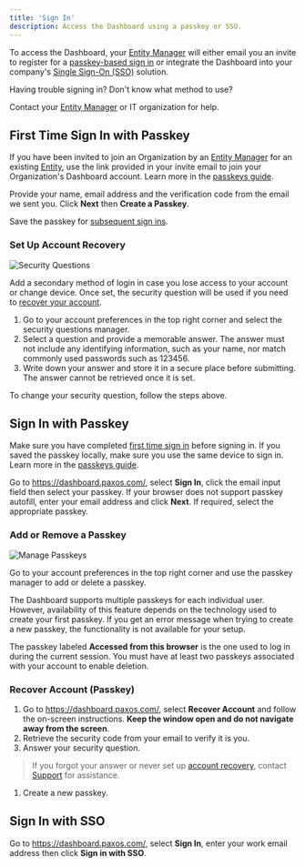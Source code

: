 ```yaml
---
title: 'Sign In'
description: Access the Dashboard using a passkey or SSO.
---
```



[Entity Manager]: dashboard/roles.mdx#entity-manager
[Entity]: dashboard/organization.mdx#entity
[Support]: https://support.paxos.com
[passkeys guide]: dashboard/passkeys.mdx

To access the Dashboard, your [Entity Manager] will either email you an invite to register for a [passkey-based sign in](#passkey) or integrate the Dashboard into your company's [Single Sign-On (SSO)](#sso) solution.

<Tip>

 Having trouble signing in? Don't know what method to use?

Contact your [Entity Manager] or IT organization for help.

</Tip>

## First Time Sign In with Passkey

If you have been invited to join an Organization by an [Entity Manager] for an existing [Entity], use the link provided in your invite email to join your Organization's Dashboard account.
Learn more in the [passkeys guide].

<PasskeyNote />

Provide your name, email address and the verification code from the email we sent you.
Click **Next** then **Create a Passkey**.

Save the passkey for [subsequent sign ins](#passkey).

### Set Up Account Recovery

![Security Questions](/images/preferences-questions.png)

Add a secondary method of login in case you lose access to your account or change device.
Once set, the security question will be used if you need to [recover your account](#recover).

1. Go to your account preferences in the top right corner and select the security questions manager.
1. Select a question and provide a memorable answer. The answer must not include any identifying information, such as your name, nor match commonly used passwords such as 123456.
1. Write down your answer and store it in a secure place before submitting. The answer cannot be retrieved once it is set.

To change your security question, follow the steps above.

## Sign In with Passkey

Make sure you have completed [first time sign in](#passkey-first) before signing in.
If you saved the passkey locally, make sure you use the same device to sign in.
Learn more in the [passkeys guide].

Go to https://dashboard.paxos.com/, select **Sign In**, click the email input field then select your passkey.
If your browser does not support passkey autofill, enter your email address and click **Next**.
If required, select the appropriate passkey.

<PasskeyNote />

### Add or Remove a Passkey

![Manage Passkeys](/images/preferences-manage-passkey.png)

Go to your account preferences in the top right corner and use the passkey manager to add or delete a passkey.

The Dashboard supports multiple passkeys for each individual user.
However, availability of this feature depends on the technology used to create your first passkey.
If you get an error message when trying to create a new passkey, the functionality is not available for your setup.

The passkey labeled **Accessed from this browser** is the one used to log in during the current session.
You must have at least two passkeys associated with your account to enable deletion.
### Recover Account (Passkey)

1. Go to https://dashboard.paxos.com/, select **Recover Account** and follow the on-screen instructions. **Keep the window open and do not navigate away from the screen**.
1. Retrieve the security code from your email to verify it is you.
1. Answer your security question.
> If you forgot your answer or never set up [account recovery](#set-up-recovery), contact [Support] for assistance.
1. Create a new passkey.<PasskeyNote />
## Sign In with SSO

Go to https://dashboard.paxos.com/, select **Sign In**, enter your work email address then click **Sign in with SSO**.
